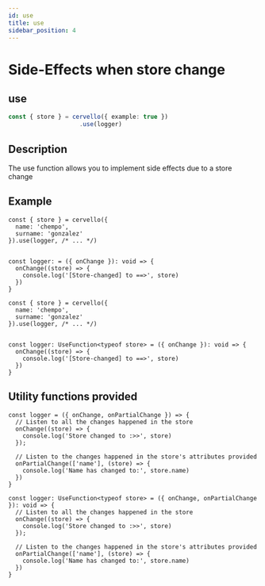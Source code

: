 ```yaml
---
id: use
title: use
sidebar_position: 4
---
```


# Side-Effects when store change
## use

```ts
const { store } = cervello({ example: true })
                    .use(logger)
```

## Description
The use function allows you to implement side effects due to a store change


## Example
<Tabs groupId="code-language">
  <TabItem value="jsx" label="JavaScript">


    const { store } = cervello({
      name: 'chempo',
      surname: 'gonzalez'
    }).use(logger, /* ... */)
  

    const logger: = ({ onChange }): void => {
      onChange((store) => {
        console.log('[Store-changed] to ==>', store)
      })
    }

  </TabItem>
  <TabItem value="tsx" label="TypeScript">


    const { store } = cervello({
      name: 'chempo',
      surname: 'gonzalez'
    }).use(logger, /* ... */)
  

    const logger: UseFunction<typeof store> = ({ onChange }): void => {
      onChange((store) => {
        console.log('[Store-changed] to ==>', store)
      })
    }

  </TabItem>
</Tabs>


## Utility functions provided

<Tabs groupId="code-language">
  <TabItem value="jsx" label="JavaScript">

    const logger = ({ onChange, onPartialChange }) => {
      // Listen to all the changes happened in the store
      onChange((store) => {
        console.log('Store changed to :>>', store)
      });

      // Listen to the changes happened in the store's attributes provided
      onPartialChange(['name'], (store) => {
        console.log('Name has changed to:', store.name)
      })
    }
    

  </TabItem>
  <TabItem value="tsx" label="TypeScript">


    const logger: UseFunction<typeof store> = ({ onChange, onPartialChange }): void => {
      // Listen to all the changes happened in the store
      onChange((store) => {
        console.log('Store changed to :>>', store)
      });

      // Listen to the changes happened in the store's attributes provided
      onPartialChange(['name'], (store) => {
        console.log('Name has changed to:', store.name)
      })
    }

  </TabItem>
</Tabs>

